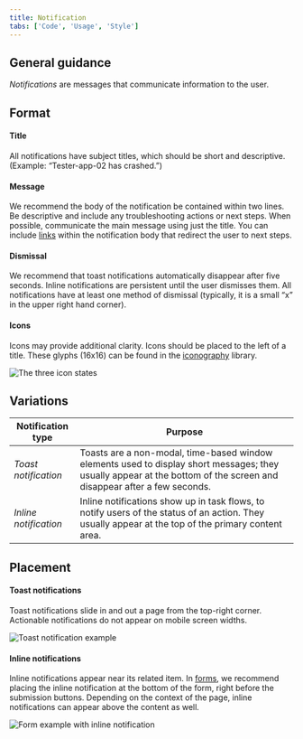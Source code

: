 ```yaml
---
title: Notification
tabs: ['Code', 'Usage', 'Style']
---
```


## General guidance

_Notifications_ are messages that communicate information to the user.

## Format

#### Title

All notifications have subject titles, which should be short and descriptive. (Example: “Tester-app-02 has crashed.”)

#### Message

We recommend the body of the notification be contained within two lines. Be descriptive and include any troubleshooting actions or next steps. When possible, communicate the main message using just the title. You can include [links](/components/link) within the notification body that redirect the user to next steps.

#### Dismissal

We recommend that toast notifications automatically disappear after five seconds. Inline notifications are persistent until the user dismisses them. All notifications have at least one method of dismissal (typically, it is a small “x” in the upper right hand corner).

#### Icons

Icons may provide additional clarity. Icons should be placed to the left of a title. These glyphs (16x16) can be found in the [iconography](/guidelines/iconography/library) library.

![The three icon states](images/notification-usage-1.png)

## Variations

| Notification type     | Purpose                                                                                                                                                               |
| --------------------- | --------------------------------------------------------------------------------------------------------------------------------------------------------------------- |
| _Toast notification_  | Toasts are a non-modal, time-based window elements used to display short messages; they usually appear at the bottom of the screen and disappear after a few seconds. |
| _Inline notification_ | Inline notifications show up in task flows, to notify users of the status of an action. They usually appear at the top of the primary content area.                   |

## Placement

#### Toast notifications

Toast notifications slide in and out a page from the top-right corner. Actionable notifications do not appear on mobile screen widths.

![Toast notification example](images/notification-usage-2.png)

#### Inline notifications

Inline notifications appear near its related item. In [forms](/components/form), we recommend placing the inline notification at the bottom of the form, right before the submission buttons. Depending on the context of the page, inline notifications can appear above the content as well.

![Form example with inline notification](images/notification-usage-3.png)
